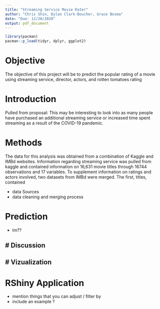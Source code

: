 ```yaml
---
title: "Streaming Service Movie Rater"
author: "Chris Shin, Dylan Clark-Boucher, Grace Bosma"
date: "Due: 12/20/2020"
output: pdf_document
---
```


```r
library(pacman)
pacman::p_load(tidyr, dplyr, ggplot2)
```

# Objective 
The objective of this project will be to predict the popular rating of a movie using streaming service, director, actors, and rotten tomatoes rating

# Introduction 
Pulled from proposal: 
This may be interesting to look into as many people have purchased an additional streaming service or increased time spent streaming as a result of the COVID-19 pandemic. 

# Methods 
The data for this analysis was obtained from a combination of Kaggle and IMBd websites. Information regarding streaming service was pulled from kaggle and contained information on 16,631 movie titles through 16744 observations and 17 variables. To supplement information on ratings and actors involved, two datasets from IMBd were merged. The first, titles, contained 


- data Sources 
- data cleaning and merging process

# Prediction
- lm??

# Discussion
- 

# Vizualization
- 

# RShiny Application
- mention things that you can adjust / filter by 
- include an example ? 

